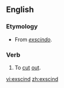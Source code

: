 ==English==

===Etymology===
*From {{L.}} ''[[exscindo]]''.

===Verb===
{{en-verb}}

# {{medicine|surgery}} To [[cut]] [[out]].

[[vi:exscind]]
[[zh:exscind]]